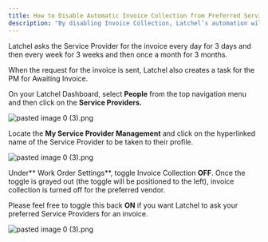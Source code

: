 ```yaml
---
title: How to Disable Automatic Invoice Collection from Preferred Service Providers
description: "By disabling Invoice Collection, Latchel’s automation will **skip** asking your preferred Service Providers for an invoice. We assume they’ll send them to you directly. Alternatively, if you choose to enable Invoice Collection then Latchel will **attempt** to collect an invoice from your Service Provider by sending a daily automated SMS message for 5 days."
---
```



Latchel asks the Service Provider for the invoice every day for 3 days and then every week for 3 weeks and then once a month for 3 months.

When the request for the invoice is sent, Latchel also creates a task for the PM for Awaiting Invoice.


On your Latchel Dashboard, select **People** from the top navigation menu and then click on the **Service Providers.** 

<Frame>
  <img src="/images/rtaImage-2-6.jpg" alt="pasted image 0 (3).png"/>
</Frame>


Locate the **My Service Provider Management** and click on the hyperlinked name of the Service Provider to be taken to their profile.

<Frame>
  <img src="/images/rtaImage-2-7.jpg" alt="pasted image 0 (3).png"/>
</Frame>


Under** Work Order Settings**, toggle Invoice Collection **OFF**. Once the toggle is grayed out (the toggle will be positioned to the left), invoice collection is turned off for the preferred vendor.

Please feel free to toggle this back **ON** if you want Latchel to ask your preferred Service Providers for an invoice.

<Frame>
  <img src="/images/rtaImage-2-8.jpg" alt="pasted image 0 (3).png"/>
</Frame>


